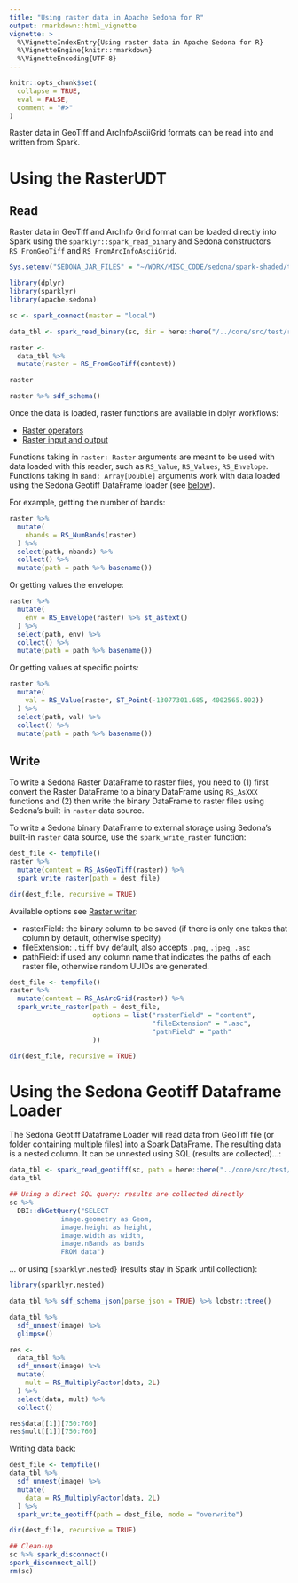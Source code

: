 ```yaml
---
title: "Using raster data in Apache Sedona for R"
output: rmarkdown::html_vignette
vignette: >
  %\VignetteIndexEntry{Using raster data in Apache Sedona for R}
  %\VignetteEngine{knitr::rmarkdown}
  %\VignetteEncoding{UTF-8}
---
```


```r
knitr::opts_chunk$set(
  collapse = TRUE,
  eval = FALSE,
  comment = "#>"
)
```


Raster data in GeoTiff and ArcInfoAsciiGrid formats can be read into and written from Spark.

# Using the RasterUDT

## Read
Raster data in GeoTiff and ArcInfo Grid format can be loaded directly into Spark using the `sparklyr::spark_read_binary` and Sedona constructors `RS_FromGeoTiff` and `RS_FromArcInfoAsciiGrid`.

```r
Sys.setenv("SEDONA_JAR_FILES" = "~/WORK/MISC_CODE/sedona/spark-shaded/target/sedona-spark-shaded-3.0_2.12-1.4.0-SNAPSHOT.jar:~/WORK/MISC_CODE/sedona/viz/target/sedona-viz-3.0_2.12-1.4.0-SNAPSHOT.jar")
```

```r
library(dplyr)
library(sparklyr)
library(apache.sedona)

sc <- spark_connect(master = "local")

data_tbl <- spark_read_binary(sc, dir = here::here("/../core/src/test/resources/raster/"), name = "data") 

raster <- 
  data_tbl %>% 
  mutate(raster = RS_FromGeoTiff(content))

raster 

raster %>% sdf_schema()
```

Once the data is loaded, raster functions are available in dplyr workflows:

* [Raster operators](../../../api/sql/Raster-operators/)
* [Raster input and output](../../../api/sql/Raster-loader/)

Functions taking in `raster: Raster` arguments are meant to be used with data loaded with this reader, such as `RS_Value`, `RS_Values`, `RS_Envelope`. Functions taking in `Band: Array[Double]` arguments work with data loaded using the Sedona Geotiff DataFrame loader (see [below](#Using the Sedona Geotiff Dataframe Loader)).


For example, getting the number of bands:
```r
raster %>% 
  mutate(
    nbands = RS_NumBands(raster)
  ) %>% 
  select(path, nbands) %>% 
  collect() %>% 
  mutate(path = path %>% basename())
```

Or getting values the envelope:
```r
raster %>% 
  mutate(
    env = RS_Envelope(raster) %>% st_astext()
  ) %>% 
  select(path, env) %>% 
  collect() %>% 
  mutate(path = path %>% basename())
```

Or getting values at specific points:
```r
raster %>% 
  mutate(
    val = RS_Value(raster, ST_Point(-13077301.685, 4002565.802))
  ) %>% 
  select(path, val) %>% 
  collect() %>% 
  mutate(path = path %>% basename())
```


## Write


To write a Sedona Raster DataFrame to raster files, you need to (1) first convert the Raster DataFrame to a binary DataFrame using `RS_AsXXX` functions and (2) then write the binary DataFrame to raster files using Sedona's built-in `raster` data source.

To write a Sedona binary DataFrame to external storage using Sedona's built-in `raster` data source, use the `spark_write_raster` function:

```r
dest_file <- tempfile()
raster %>% 
  mutate(content = RS_AsGeoTiff(raster)) %>% 
  spark_write_raster(path = dest_file)

dir(dest_file, recursive = TRUE)
```


Available options see [Raster writer](../../../api/sql/Raster-writer/):

* rasterField: the binary column to be saved (if there is only one takes that column by default, otherwise specify)
* fileExtension: `.tiff` bvy default, also accepts `.png`, `.jpeg`, `.asc`
* pathField: if used any column name that indicates the paths of each raster file, otherwise random UUIDs are generated.

```r
dest_file <- tempfile()
raster %>% 
  mutate(content = RS_AsArcGrid(raster)) %>% 
  spark_write_raster(path = dest_file, 
                     options = list("rasterField" = "content", 
                                    "fileExtension" = ".asc",
                                    "pathField" = "path"
                     ))

dir(dest_file, recursive = TRUE)
```


# Using the Sedona Geotiff Dataframe Loader

The Sedona Geotiff Dataframe Loader will read data from GeoTiff file (or folder containing multiple files) into a Spark DataFrame. The resulting data is a nested column. It can be unnested using SQL (results are collected)...:
```r
data_tbl <- spark_read_geotiff(sc, path = here::here("../core/src/test/resources/raster/"), name = "data", options = list(dropInvalid = TRUE))
data_tbl

## Using a direct SQL query: results are collected directly
sc %>% 
  DBI::dbGetQuery("SELECT 
             image.geometry as Geom, 
             image.height as height, 
             image.width as width, 
             image.nBands as bands 
             FROM data")
```

... or using `{sparklyr.nested}` (results stay in Spark until collection):
```r
library(sparklyr.nested)

data_tbl %>% sdf_schema_json(parse_json = TRUE) %>% lobstr::tree()

data_tbl %>% 
  sdf_unnest(image) %>% 
  glimpse()
```

```r
res <- 
  data_tbl %>% 
  sdf_unnest(image) %>% 
  mutate(
    mult = RS_MultiplyFactor(data, 2L)
  ) %>% 
  select(data, mult) %>% 
  collect()

res$data[[1]][750:760]
res$mult[[1]][750:760]
```


Writing data back:
```r
dest_file <- tempfile()
data_tbl %>% 
  sdf_unnest(image) %>% 
  mutate(
    data = RS_MultiplyFactor(data, 2L)
  ) %>% 
  spark_write_geotiff(path = dest_file, mode = "overwrite")

dir(dest_file, recursive = TRUE)
```


```r
## Clean-up
sc %>% spark_disconnect()
spark_disconnect_all()
rm(sc)
```